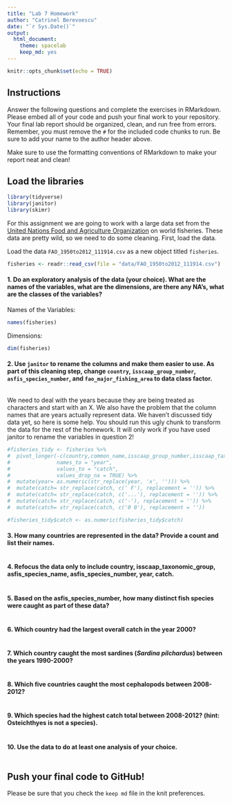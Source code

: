 ```yaml
---
title: "Lab 7 Homework"
author: "Catrinel Berevoescu"
date: "`r Sys.Date()`"
output:
  html_document: 
    theme: spacelab
    keep_md: yes
---
```


```r
knitr::opts_chunk$set(echo = TRUE)
```

## Instructions   

Answer the following questions and complete the exercises in RMarkdown. Please embed all of your code and push your final work to your repository. Your final lab report should be organized, clean, and run free from errors. Remember, you must remove the `#` for the included code chunks to run. Be sure to add your name to the author header above.  

Make sure to use the formatting conventions of RMarkdown to make your report neat and clean!  

## Load the libraries     

```r
library(tidyverse)
library(janitor)
library(skimr)
```

For this assignment we are going to work with a large data set from the [United Nations Food and Agriculture Organization](http://www.fao.org/about/en/) on world fisheries. These data are pretty wild, so we need to do some cleaning. First, load the data.  

Load the data `FAO_1950to2012_111914.csv` as a new object titled `fisheries`.   

```r
fisheries <- readr::read_csv(file = "data/FAO_1950to2012_111914.csv")
```

#### 1. Do an exploratory analysis of the data (your choice). What are the names of the variables, what are the dimensions, are there any NA's, what are the classes of the variables?     

Names of the Variables:   

```r
names(fisheries)
```

Dimensions:    

```r
dim(fisheries)
```


#### 2. Use `janitor` to rename the columns and make them easier to use. As part of this cleaning step, change `country`, `isscaap_group_number`, `asfis_species_number`, and `fao_major_fishing_area` to data class factor.    

```r

```

We need to deal with the years because they are being treated as characters and start with an X. We also have the problem that the column names that are years actually represent data. We haven't discussed tidy data yet, so here is some help. You should run this ugly chunk to transform the data for the rest of the homework. It will only work if you have used janitor to rename the variables in question 2!    

```r
#fisheries_tidy <- fisheries %>% 
#  pivot_longer(-c(country,common_name,isscaap_group_number,isscaap_taxonomic_group,asfi#s_species_number,asfis_species_name,fao_major_fishing_area,measure),
#               names_to = "year",
#               values_to = "catch",
#               values_drop_na = TRUE) %>% 
#  mutate(year= as.numeric(str_replace(year, 'x', ''))) %>% 
#  mutate(catch= str_replace(catch, c(' F'), replacement = '')) %>% 
#  mutate(catch= str_replace(catch, c('...'), replacement = '')) %>% 
#  mutate(catch= str_replace(catch, c('-'), replacement = '')) %>% 
#  mutate(catch= str_replace(catch, c('0 0'), replacement = ''))

#fisheries_tidy$catch <- as.numeric(fisheries_tidy$catch)
```

#### 3. How many countries are represented in the data? Provide a count and list their names.   

```r

```

#### 4. Refocus the data only to include country, isscaap_taxonomic_group, asfis_species_name, asfis_species_number, year, catch.   

```r

```

#### 5. Based on the asfis_species_number, how many distinct fish species were caught as part of these data?   

```r

```

#### 6. Which country had the largest overall catch in the year 2000?    

```r

```

#### 7. Which country caught the most sardines (_Sardina pilchardus_) between the years 1990-2000?    

```r

```

#### 8. Which five countries caught the most cephalopods between 2008-2012?    

```r

```

#### 9. Which species had the highest catch total between 2008-2012? (hint: Osteichthyes is not a species).   

```r

```

#### 10. Use the data to do at least one analysis of your choice.   

```r

```

## Push your final code to GitHub!
Please be sure that you check the `keep md` file in the knit preferences.   